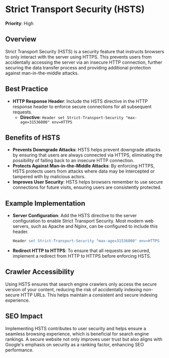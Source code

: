 
# Strict Transport Security (HSTS)

**Priority**: High

## Overview
Strict Transport Security (HSTS) is a security feature that instructs browsers to only interact with the server using HTTPS. This prevents users from accidentally accessing the server via an insecure HTTP connection, further securing the data transfer process and providing additional protection against man-in-the-middle attacks.

## Best Practice

- **HTTP Response Header**: Include the HSTS directive in the HTTP response header to enforce secure connections for all subsequent requests.
  - **Directive**: `Header set Strict-Transport-Security "max-age=31536000" env=HTTPS`

## Benefits of HSTS

- **Prevents Downgrade Attacks**: HSTS helps prevent downgrade attacks by ensuring that users are always connected via HTTPS, eliminating the possibility of falling back to an insecure HTTP connection.
- **Protects Against Man-in-the-Middle Attacks**: By enforcing HTTPS, HSTS protects users from attacks where data may be intercepted or tampered with by malicious actors.
- **Improves User Security**: HSTS helps browsers remember to use secure connections for future visits, ensuring users are consistently protected.

## Example Implementation

- **Server Configuration**: Add the HSTS directive to the server configuration to enable Strict Transport Security. Most modern web servers, such as Apache and Nginx, can be configured to include this header.

  ```apache
  Header set Strict-Transport-Security "max-age=31536000" env=HTTPS
  ```

- **Redirect HTTP to HTTPS**: To ensure that all requests are secured, implement a redirect from HTTP to HTTPS before enforcing HSTS.

## Crawler Accessibility
Using HSTS ensures that search engine crawlers only access the secure version of your content, reducing the risk of accidentally indexing non-secure HTTP URLs. This helps maintain a consistent and secure indexing experience.

## SEO Impact
Implementing HSTS contributes to user security and helps ensure a seamless browsing experience, which is beneficial for search engine rankings. A secure website not only improves user trust but also aligns with Google's emphasis on security as a ranking factor, enhancing SEO performance.
